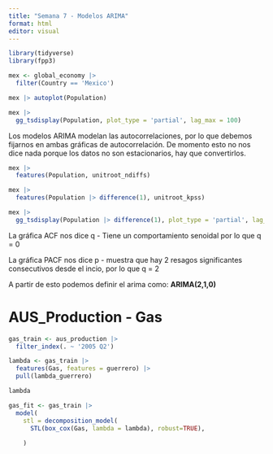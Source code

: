 ```yaml
---
title: "Semana 7 - Modelos ARIMA"
format: html
editor: visual
---
```


```r
library(tidyverse)
library(fpp3)
```

```r
mex <- global_economy |> 
  filter(Country == 'Mexico')

mex |> autoplot(Population)

mex |> 
  gg_tsdisplay(Population, plot_type = 'partial', lag_max = 100)
```

Los modelos ARIMA modelan las autocorrelaciones, por lo que debemos fijarnos en ambas gráficas de autocorrelación. De momento esto no nos dice nada porque los datos no son estacionarios, hay que convertirlos.

```r
mex |> 
  features(Population, unitroot_ndiffs)

mex |> 
  features(Population |> difference(1), unitroot_kpss)
```

```r
mex |> 
  gg_tsdisplay(Population |> difference(1), plot_type = 'partial', lag_max = 25)
```

La gráfica ACF nos dice q - Tiene un comportamiento senoidal por lo que q = 0

La gráfica PACF nos dice p - muestra que hay 2 resagos significantes consecutivos desde el incio, por lo que q = 2

A partir de esto podemos definir el arima como: **ARIMA(2,1,0)**

# AUS_Production - Gas

```r
gas_train <- aus_production |> 
  filter_index(. ~ '2005 Q2')

lambda <- gas_train |> 
  features(Gas, features = guerrero) |> 
  pull(lambda_guerrero)

lambda
```

```r
gas_fit <- gas_train |> 
  model(
    stl = decomposition_model(
      STL(box_cox(Gas, lambda = lambda), robust=TRUE),
      
    )
```
